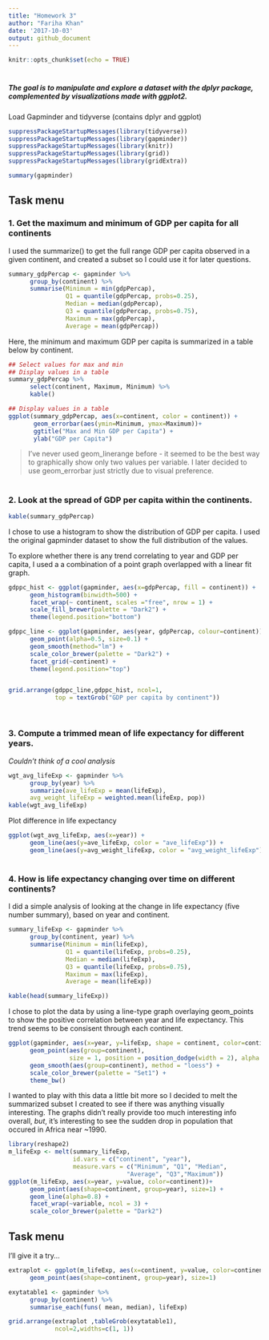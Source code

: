 ```yaml
---
title: "Homework 3"
author: "Fariha Khan"
date: '2017-10-03'
output: github_document
---
```


```r
knitr::opts_chunk$set(echo = TRUE)
```

#
#
##### The goal is to manipulate and explore a dataset with the dplyr package, complemented by visualizations made with ggplot2.


Load Gapminder and tidyverse (contains dplyr and ggplot)

```r
suppressPackageStartupMessages(library(tidyverse))
suppressPackageStartupMessages(library(gapminder))
suppressPackageStartupMessages(library(knitr))
suppressPackageStartupMessages(library(grid))
suppressPackageStartupMessages(library(gridExtra))


```


```r
summary(gapminder)
```

## Task menu

### 1. Get the maximum and minimum of GDP per capita for all continents


I used the summarize() to get the full range GDP per capita observed in a given continent, and created a subset so I could use it for later questions. 



```r
summary_gdpPercap <- gapminder %>% 
      group_by(continent) %>% 
      summarise(Minimum = min(gdpPercap),
                Q1 = quantile(gdpPercap, probs=0.25),
                Median = median(gdpPercap),
                Q3 = quantile(gdpPercap, probs=0.75),
                Maximum = max(gdpPercap),
                Average = mean(gdpPercap))
```

Here, the minimum and maximum GDP per capita is summarized in a table below by continent.
```r
## Select values for max and min 
## Display values in a table
summary_gdpPercap %>% 
      select(continent, Maximum, Minimum) %>% 
      kable()
```

```r

## Display values in a table
ggplot(summary_gdpPercap, aes(x=continent, color = continent)) +
       geom_errorbar(aes(ymin=Minimum, ymax=Maximum))+
       ggtitle("Max and Min GDP per Capita") +
       ylab("GDP per Capita")
```

> I've never used geom_linerange before - it seemed to be the best way to graphically show only two values per variable. I later decided to use geom_errorbar just strictly due to visual preference.


#
### 2. Look at the spread of GDP per capita within the continents.
```r
kable(summary_gdpPercap)
```

I chose to use a histogram to show the distribution of GDP per capita. I used the original gapminder dataset to show the full distribution of the values.

To explore whether there is any trend correlating to year and GDP per capita, I used a a combination of a point graph overlapped with a linear fit graph.
```r
gdppc_hist <- ggplot(gapminder, aes(x=gdpPercap, fill = continent)) + 
      geom_histogram(binwidth=500) +
      facet_wrap(~ continent, scales ="free", nrow = 1) +
      scale_fill_brewer(palette = "Dark2") +
      theme(legend.position="bottom")

gdppc_line <- ggplot(gapminder, aes(year, gdpPercap, colour=continent)) +
      geom_point(alpha=0.5, size=0.1) +
      geom_smooth(method="lm") +
      scale_color_brewer(palette = "Dark2") +
      facet_grid(~continent) +
      theme(legend.position="top")


grid.arrange(gdppc_line,gdppc_hist, ncol=1,
             top = textGrob("GDP per capita by continent"))
```



```r

```


#
### 3. Compute a trimmed mean of life expectancy for different years.
*Couldn't think of a cool analysis*
```r
wgt_avg_lifeExp <- gapminder %>%
      group_by(year) %>%
      summarize(ave_lifeExp = mean(lifeExp),
      avg_weight_lifeExp = weighted.mean(lifeExp, pop))
kable(wgt_avg_lifeExp)
```

Plot difference in life expectancy
```r
ggplot(wgt_avg_lifeExp, aes(x=year)) +
      geom_line(aes(y=ave_lifeExp, color = "ave_lifeExp")) +
      geom_line(aes(y=avg_weight_lifeExp, color = "avg_weight_lifeExp"))
```


#
### 4. How is life expectancy changing over time on different continents?
I did a simple analysis of looking at the change in life expectancy (five number summary), based on year and continent. 
```r
summary_lifeExp <- gapminder %>% 
      group_by(continent, year) %>% 
      summarise(Minimum = min(lifeExp),
                Q1 = quantile(lifeExp, probs=0.25),
                Median = median(lifeExp),
                Q3 = quantile(lifeExp, probs=0.75),
                Maximum = max(lifeExp),
                Average = mean(lifeExp)) 

kable(head(summary_lifeExp))
```

I chose to plot the data by using a line-type graph overlaying geom_points to show the positive correlation between year and life expectancy. This trend seems to be consisent through each continent.
```r
ggplot(gapminder, aes(x=year, y=lifeExp, shape = continent, color=continent)) +
      geom_point(aes(group=continent),
                 size = 1, position = position_dodge(width = 2), alpha =0.6) +
      geom_smooth(aes(group=continent), method = "loess") +
      scale_color_brewer(palette = "Set1") +
      theme_bw()
```

I wanted to play with this data a little bit more so I decided to melt the summarized subset I created to see if there was anything visually interesting. The graphs didn't really provide too much interesting info overall, *but*, it's interesting to see the sudden drop in population that occured in Africa near ~1990.
```r
library(reshape2)
m_lifeExp <- melt(summary_lifeExp,
                  id.vars = c("continent", "year"),
                  measure.vars = c("Minimum", "Q1", "Median",
                                 "Average", "Q3","Maximum"))
ggplot(m_lifeExp, aes(x=year, y=value, color=continent))+
      geom_point(aes(shape=continent, group=year), size=1) +
      geom_line(alpha=0.8) +
      facet_wrap(~variable, ncol = 3) +
      scale_color_brewer(palette = "Dark2")
```

## Task menu
I'll give it a try...

```r
extraplot <- ggplot(m_lifeExp, aes(x=continent, y=value, color=continent))+
      geom_point(aes(shape=continent, group=year), size=1) 

exytatable1 <- gapminder %>% 
      group_by(continent) %>% 
      summarise_each(funs( mean, median), lifeExp)

grid.arrange(extraplot ,tableGrob(exytatable1), 
             ncol=2,widths=c(1, 1))
```




